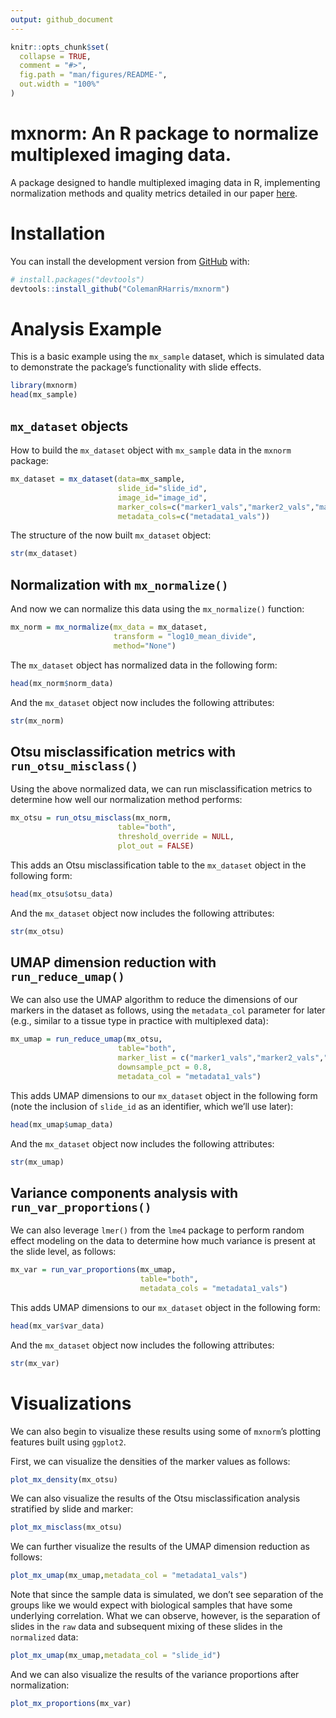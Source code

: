 ```yaml
---
output: github_document
---
```


<!-- README.md is generated from README.Rmd. Please edit that file -->

```r
knitr::opts_chunk$set(
  collapse = TRUE,
  comment = "#>",
  fig.path = "man/figures/README-",
  out.width = "100%"
)
```

# mxnorm: An R package to normalize multiplexed imaging data.

<!-- badges: start -->
<!-- badges: end -->

A package designed to handle multiplexed imaging data in R, implementing normalization methods and quality metrics detailed in our paper [here](https://doi.org/10.1101/2021.07.16.452359).

# Installation

You can install the development version from [GitHub](https://github.com/) with:

``` r
# install.packages("devtools")
devtools::install_github("ColemanRHarris/mxnorm")
```
# Analysis Example

This is a basic example using the `mx_sample` dataset, which is simulated data to demonstrate the package's functionality with slide effects.

```r
library(mxnorm)
head(mx_sample)
```

## `mx_dataset` objects

How to build the `mx_dataset` object with `mx_sample` data in the `mxnorm` package:

```r
mx_dataset = mx_dataset(data=mx_sample,
                        slide_id="slide_id",
                        image_id="image_id",
                        marker_cols=c("marker1_vals","marker2_vals","marker3_vals"),
                        metadata_cols=c("metadata1_vals"))
```

The structure of the now built `mx_dataset` object:

```r
str(mx_dataset)
```

## Normalization with `mx_normalize()`

And now we can normalize this data using the `mx_normalize()` function:
```r
mx_norm = mx_normalize(mx_data = mx_dataset,
                       transform = "log10_mean_divide",
                       method="None")
```

The `mx_dataset` object has normalized data in the following form:

```r
head(mx_norm$norm_data)
```

And the `mx_dataset` object now includes the following attributes:

```r
str(mx_norm)
```

## Otsu misclassification metrics with `run_otsu_misclass()`

Using the above normalized data, we can run misclassification metrics to determine how well our normalization method performs:
```r
mx_otsu = run_otsu_misclass(mx_norm,
                        table="both",
                        threshold_override = NULL,
                        plot_out = FALSE)
```

This adds an Otsu misclassification table to the `mx_dataset` object in the following form:
```r
head(mx_otsu$otsu_data)
```

And the `mx_dataset` object now includes the following attributes:

```r
str(mx_otsu)
```

## UMAP dimension reduction with `run_reduce_umap()`

We can also use the UMAP algorithm to reduce the dimensions of our markers in the dataset as follows, using the `metadata_col` parameter for later (e.g., similar to a tissue type in practice with multiplexed data):

```r
mx_umap = run_reduce_umap(mx_otsu,
                        table="both",
                        marker_list = c("marker1_vals","marker2_vals","marker3_vals"),
                        downsample_pct = 0.8,
                        metadata_col = "metadata1_vals")
```

This adds UMAP dimensions to our `mx_dataset` object in the following form (note the inclusion of `slide_id` as an identifier, which we'll use later):
```r
head(mx_umap$umap_data)
```

And the `mx_dataset` object now includes the following attributes:

```r
str(mx_umap)
```

## Variance components analysis with `run_var_proportions()`

We can also leverage `lmer()` from the `lme4` package to perform random effect modeling on the data to determine how much variance is present at the slide level, as follows:

```r
mx_var = run_var_proportions(mx_umap,
                             table="both",
                             metadata_cols = "metadata1_vals")
```

This adds UMAP dimensions to our `mx_dataset` object in the following form:
```r
head(mx_var$var_data)
```

And the `mx_dataset` object now includes the following attributes:

```r
str(mx_var)
```

# Visualizations

We can also begin to visualize these results using some of `mxnorm`'s plotting features built using `ggplot2`. 

First, we can visualize the densities of the marker values as follows:

```r
plot_mx_density(mx_otsu)
```

We can also visualize the results of the Otsu misclassification analysis stratified by slide and marker:

```r
plot_mx_misclass(mx_otsu)
```

We can further visualize the results of the UMAP dimension reduction as follows:

```r
plot_mx_umap(mx_umap,metadata_col = "metadata1_vals")
```

Note that since the sample data is simulated, we don't see separation of the groups like we would expect with biological samples that have some underlying correlation. What we can observe, however, is the separation of slides in the `raw` data and subsequent mixing of these slides in the `normalized` data:

```r
plot_mx_umap(mx_umap,metadata_col = "slide_id")
```

And we can also visualize the results of the variance proportions after normalization:

```r
plot_mx_proportions(mx_var)
```

